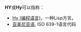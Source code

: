 '''HY'''或'''Hy'''可以指称：

* [[Hy_(编程语言)|Hy (编程语言)]]，一种Lisp方言。
* [[亚美尼亚语|亚美尼亚语]], ISO 639-1语言代码

{{disambig|cat=二字拉丁字母缩写消歧义}}